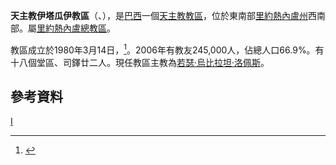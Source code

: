{{Infobox Roman Catholic diocese
|name=伊塔瓜伊

|jurisdiction=教區
|latin = Dioecesis Itaguaiensis

|image = 
|caption =
|location = [[巴西|巴西]]
|territory = [[里約熱內盧州|里約熱內盧州]]西南部
|population = 245,000

|rite = [[罗马礼|罗马礼]]
|patron =
|province = 里約熱內盧
|established = 1980年
|cathedral = 聖方濟各沙勿略主教座堂
|co-cathedral =
|leadership = 主教
|website =
|patriarch=
|metropolitan =
|ordinary = 若瑟·烏比拉坦·洛佩斯
|coadjutor archbishop =
|coadjutor bishop =
|auxiliary =
|emeritus =
}}
'''天主教伊塔瓜伊教區'''（{{lang-la|Dioecesis Itaguaiensis}}、{{lang-pt|Diocese de Itaguaí}}），是[[巴西|巴西]]一個[[天主教|天主教]][[教區|教區]]，位於東南部[[里約熱內盧州|里約熱內盧州]]西南部。屬[[天主教里約熱內盧總教區|里約熱內盧總教區]]。

教區成立於1980年3月14日，<ref>{{Cite web |url=http://www.vatican.va/holy_father/john_paul_ii/apost_constitutions/documents/hf_jp-ii_apc_19800314_neo-iguassuensis_lt.html |title=成立教區的宗座憲令 |access-date=2013-11-29 |archive-date=2014-05-16 |archive-url=https://web.archive.org/web/20140516235220/http://www.vatican.va/holy_father/john_paul_ii/apost_constitutions/documents/hf_jp-ii_apc_19800314_neo-iguassuensis_lt.html |dead-url=no }}</ref>。2006年有教友245,000人，佔總人口66.9%。有十八個堂區、司鐸廿二人。現任教區主教為[[若瑟·烏比拉坦·洛佩斯|若瑟·烏比拉坦·洛佩斯]]。

==參考資料==
{{reflist}}
[[Category:巴西天主教教區|I]]